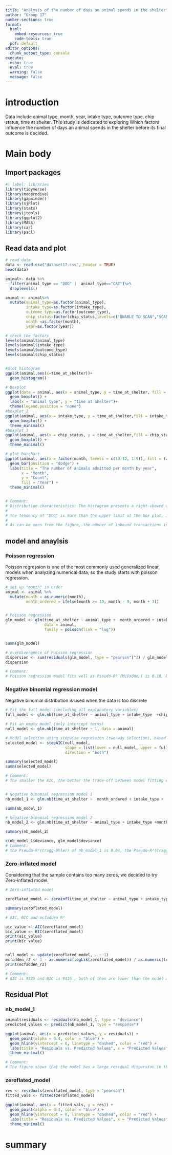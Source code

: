 ---
title: "Analysis of the number of days an animal spends in the shelter"
author: "Group 17"
number-sections: true
format: 
  html:
    embed-resources: true
    code-tools: true
  pdf: default
editor_options: 
  chunk_output_type: console
execute:
  echo: true
  eval: true
  warning: false
  message: false
---

# introduction

Data include animal type, month, year, intake type, outcome type, chip status, time at shelter. This study is dedicated to exploring Which factors influence the number of days an animal spends in the shelter before its final outcome is decided.

# Main body

## Import packages

```{r}
#| label: libraries
library(tidyverse)
library(moderndive)
library(gapminder)
library(sjPlot)
library(stats)
library(jtools)
library(ggplot2)
library(MASS)
library(car)
library(pscl)

```

## Read data and plot

```{r}
# read data
data <- read.csv("dataset17.csv", header = TRUE)
head(data)

animal<- data %>%
  filter(animal_type == "DOG" |  animal_type=="CAT")%>%
  droplevels()

animal <- animal%>%
  mutate(animal_type=as.factor(animal_type),
         intake_type=as.factor(intake_type),
         outcome_type=as.factor(outcome_type),
         chip_status=factor(chip_status,levels=c("UNABLE TO SCAN","SCAN CHIP","SCAN NO CHIP")),
         month =as.factor(month),
         year=as.factor(year))

# check the factors
levels(animal$animal_type)
levels(animal$intake_type)
levels(animal$outcome_type)
levels(animal$chip_status)


#plot histogram
ggplot(animal,aes(x=time_at_shelter))+
  geom_histogram()

# boxplot
ggplot(data = animal, aes(x = animal_type, y = time_at_shelter, fill = animal_type)) +
  geom_boxplot() +
  labs(x = "animal type", y = "time at shelter")+ 
  theme(legend.position = "none")
#boxplot_2
ggplot(animal, aes(x = intake_type, y = time_at_shelter,fill = intake_type)) +
  geom_boxplot() +
  theme_minimal()
#boxplot_3
ggplot(animal, aes(x = chip_status, y = time_at_shelter,fill = chip_status)) +
  geom_boxplot() +
  theme_minimal()

# plot barchart
ggplot(animal, aes(x = factor(month, levels = c(10:12, 1:9)), fill = factor(year))) +
  geom_bar(position = "dodge") +
  labs(title = "The number of animals admitted per month by year",
       x = "Month",
       y = "Count",
       fill = "Year") +
  theme_minimal()


# Comment: 
# Distribution characteristics: The histogram presents a right-skewed distribution.   Most animals stay in shelters for a relatively short period of time, concentrated   in the range of 0-10 days, and very few animals stay for more than 30 days or      even  longer.
#
# The tendency of "DOG" is more than the upper limit of the box plot, indicating     that some dogs stay much longer than most of their species.
#
# As can be seen from the figure, the number of inbound transactions in each month   changes with each month, showing obvious fluctuations
```

## model and anaylsis

### Poisson regression

Poisson regression is one of the most commonly used generalized linear models when analyzing numerical data, so the study starts with poisson regression.

```{r}

# set up "month" in order
animal <- animal %>%
  mutate(month = as.numeric(month),
         month_ordered = ifelse(month >= 10, month - 9, month + 3))


# Poisson regression
glm_model <- glm(time_at_shelter ~ animal_type +  month_ordered + intake_type  + chip_status,
                 data = animal,
                 family = poisson(link = "log"))


summ(glm_model)

# overdivergence of Poisson regression
dispersion <- sum(residuals(glm_model, type = "pearson")^2) / glm_model$df.residual
dispersion

# Comment:
# Poisson regression model fits well as Pseudo-R² (McFadden) is 0.18, but overdivergence is around 7 so it has to be droped

```

### Negative binomial regression model

Negative binomial distribution is used when the data is too discrete

```{r}

# Fit the full model (including all explanatory variables)
full_model <- glm.nb(time_at_shelter ~ animal_type + intake_type  +chip_status + month_ordered , data = animal)

# Fit an empty model (only intercept terms)
null_model <- glm.nb(time_at_shelter ~ 1, data = animal)

# Model selection using stepwise regression (two-way selection), based on AIC index
selected_model <- stepAIC(null_model, 
                          scope = list(lower = null_model, upper = full_model), 
                          direction = "both")

summary(selected_model)
summ(selected_model)

# Comment:
# The smaller the AIC, the better the trade-off between model fitting effect and     complexity


# Negative binomial regression model 1
nb_model_1 <- glm.nb(time_at_shelter ~  month_ordered + intake_type +  chip_status,data = animal)

summ(nb_model_1)

# Negative binomial regression model 2
nb_model_2 <- glm.nb(time_at_shelter ~ animal_type + intake_type +month + chip_status,data = animal)

summary(nb_model_2)

c(nb_model_1$deviance, glm_model$deviance)
# Comment:
# the Pseudo-R²(Cragg-Uhler) of nb_model_1 is 0.04, the Pseudo-R²(Cragg-Uhler) of nb_model_1 is 0.03, nb_model_1 fits better so it should be took as the final model. the Pseudo-R² (McFadden) of both are 0.01

```

### **Zero-inflated model**

Considering that the sample contains too many zeros, we decided to try Zero-inflated model.

```{r}
# Zero-inflated model

zeroflated_model <- zeroinfl(time_at_shelter ~ animal_type + intake_type + chip_status + month_ordered, data = animal, dist = "negbin")

summary(zeroflated_model)

# AIC, BIC and mcfadden R²

aic_value <- AIC(zeroflated_model)
bic_value <- BIC(zeroflated_model)
print(aic_value)
print(bic_value)


null_model <- update(zeroflated_model, . ~ 1)
mcfadden_r2 <- 1 - as.numeric(logLik(zeroflated_model)) / as.numeric(logLik(null_model))
print(mcfadden_r2)

# Comment:
# AIC is 9335 and BIC is 9416 , both of them are lower than the model above. Mcfadden R² is 0.013

```

## Residual Plot

### nb_model_1

```{r}
animal$residuals <- residuals(nb_model_1, type = "deviance")
predicted_values <- predict(nb_model_1, type = "response")

ggplot(animal, aes(x = predicted_values, y = residuals)) +
  geom_point(alpha = 0.4, color = "blue") +
  geom_hline(yintercept = 0, linetype = "dashed", color = "red") +
  labs(title = "Residuals vs. Predicted Values", x = "Predicted Values", y = "Residuals") +
  theme_minimal()

# Comment:
# The figure shows that the model has a large residual dispersion in the region of low predicted values
```

### zeroflated_model

```{r}
res <- residuals(zeroflated_model, type = "pearson")
fitted_vals <- fitted(zeroflated_model)

ggplot(animal, aes(x = fitted_vals, y = res)) +
  geom_point(alpha = 0.4, color = "blue") +
  geom_hline(yintercept = 0, linetype = "dashed", color = "red") +
  labs(title = "Residuals vs. Predicted Values", x = "Predicted Values", y = "Residuals") +
  theme_minimal()

```

# summary
